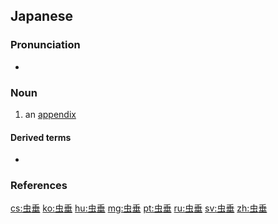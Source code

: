 {{also|蟲垂}}

==Japanese==
{{wikipedia|lang=ja}}
{{ja-kanjitab|ちゅう|すい|yomi=o}}

===Pronunciation===
{{ja-pron|ちゅうすい|y=ko|acc=0|acc_ref=NHK,SMK5,DJR}}
* {{hmp|lang=ja|宙水|sort=ちゅうすい|注水}}
===Noun===
{{ja-noun|ちゅうすい}}

# {{lb|ja|anatomy|sort=ちゅうすい}} an [[appendix]]

====Derived terms====
* {{ja-r|虫%垂%炎|ちゅう%すい%えん}}

===References===
<references/>

[[cs:虫垂]]
[[ko:虫垂]]
[[hu:虫垂]]
[[mg:虫垂]]
[[pt:虫垂]]
[[ru:虫垂]]
[[sv:虫垂]]
[[zh:虫垂]]
